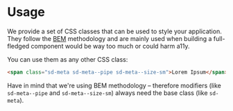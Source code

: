 
<Meta title="Packages/Styles/Usage" />

# Usage

We provide a set of CSS classes that can be used to style your application. They follow the [BEM](http://getbem.com/) methodology and are mainly used when building a full-fledged component would be way too much or could harm a11y.

You can use them as any other CSS class:

```html
<span class="sd-meta sd-meta--pipe sd-meta--size-sm">Lorem Ipsum</span>
```

Have in mind that we're using BEM methodology – therefore modifiers (like `sd-meta--pipe` and `sd-meta--size-sm`) always need the base class (like `sd-meta`).
